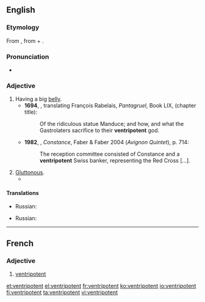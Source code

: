 ==English==
{{was wotd|2012|February|13}}
===Etymology===
From {{etyl|frm}} {{term|ventripotent|lang=fr}}, from {{etyl|la}} {{term|venter||belly}} + {{term|potens||powerful}}.

===Pronunciation===
*{{a|UK}} {{IPA|/vɛnˈtɹɪpətənt/}}

===Adjective===
{{en-adj}}

# Having a big [[belly]].
#*'''1694''', {{w|Thomas Urquhart}}, translating François Rabelais, ''Pantagruel'', Book LIX, (chapter title):
#*:Of the ridiculous statue Manduce; and how, and what the Gastrolaters sacrifice to their '''ventripotent''' {{transterm|ventripotent|lang=fr}} god.
#*'''1982''', {{w|Lawrence Durrell}}, ''Constance'', Faber & Faber 2004 (''Avignon Quintet''), p. 714:
#*:The reception committee consisted of Constance and a '''ventripotent''' Swiss banker, representing the Red Cross [...].
# [[gluttonous|Gluttonous]].
#* {{quote-book|passage=I'm sure your being so '''ventripotent''' is useful in county fair competitions, George, but it's driving our bakery into the ground, so we're replacing you.
|year=2008
|author=A. C. Kemp
|pageurl=http://books.google.ca/books?id=cBPEtY2s5UEC&pg=PA198&dq=ventripotent+-%22their+ventripotent+God%22&hl=en&sa=X&ei=aNQ1T9KfHaOpiAKi84ycCg&redir_esc=y#v=onepage&q=ventripotent%20-%22their%20ventripotent%20God%22&f=false
|page=198
|title=The Perfect Insult for Every Occasion
|isbn=978-1-59869-327-0}}

====Translations====
{{trans-top|Having a big belly}}
* Russian: {{t+|ru|пузатый}}
{{trans-mid}}
{{trans-bottom}}

{{trans-top|Gluttonous}}
* Russian: {{t+|ru|прожорливый}}
{{trans-mid}}
{{trans-bottom}}

----

==French==

===Adjective===
{{fr-adj|m}}

# [[#English|ventripotent]]

[[et:ventripotent]]
[[el:ventripotent]]
[[fr:ventripotent]]
[[ko:ventripotent]]
[[io:ventripotent]]
[[fi:ventripotent]]
[[ta:ventripotent]]
[[vi:ventripotent]]